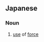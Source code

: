 ==Japanese==
{{ja-kanjitab|じつ|りょく|こう|し|yomi=o}}

===Noun===
{{ja-noun|じつりょくこうし}}
# [[use]] of [[force]]
